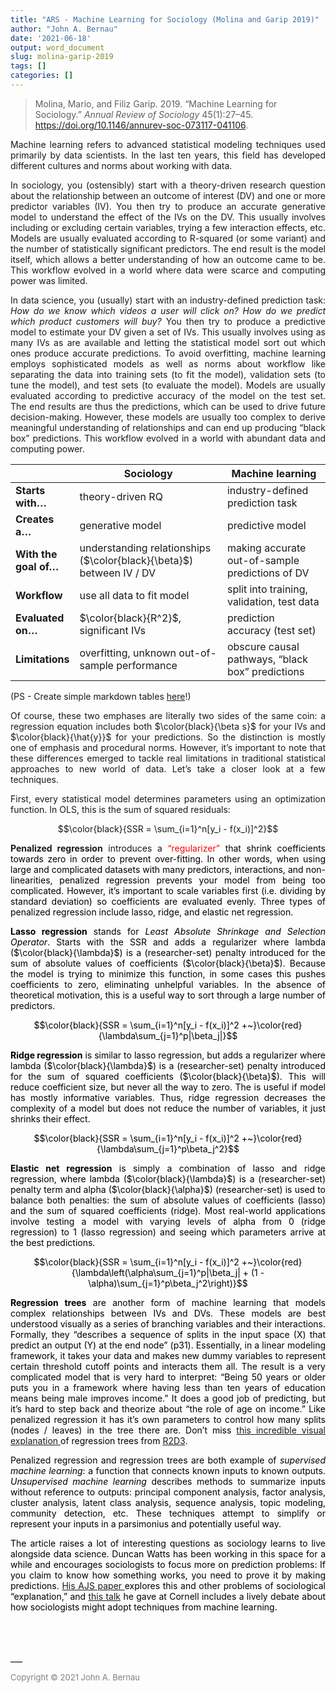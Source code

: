 ```yaml
---
title: "ARS - Machine Learning for Sociology (Molina and Garip 2019)"
author: "John A. Bernau"
date: '2021-06-18'
output: word_document
slug: molina-garip-2019
tags: []
categories: []
---
```


> Molina, Mario, and Filiz Garip. 2019. “Machine Learning for Sociology.” *Annual Review of Sociology* 45(1):27–45. <a href = https://doi.org/10.1146/annurev-soc-073117-041106 target = _blank>https://doi.org/10.1146/annurev-soc-073117-041106</a>.

<div align = "justify">
Machine learning refers to advanced statistical modeling techniques used primarily by data scientists. In the last ten years, this field has developed different cultures and norms about working with data.

In sociology, you (ostensibly) start with a theory-driven research question about the relationship between an outcome of interest (DV) and one or more predictor variables (IV). You then try to produce an accurate generative model to understand the effect of the IVs on the DV. This usually involves including or excluding certain variables, trying a few interaction effects, etc. Models are usually evaluated according to R-squared (or some variant) and the number of statistically significant predictors. The end result is the model itself, which allows a better understanding of how an outcome came to be. This workflow evolved in a world where data were scarce and computing power was limited. 

In data science, you (usually) start with an industry-defined prediction task: *How do we know which videos a user will click on? How do we predict which product customers will buy?* You then try to produce a predictive model to estimate your DV given a set of IVs. This usually involves using as many IVs as are available and letting the statistical model sort out which ones produce accurate predictions. To avoid overfitting, machine learning employs sophisticated models as well as norms about workflow like separating the data into training sets (to fit the model), validation sets (to tune the model), and test sets (to evaluate the model). Models are usually evaluated according to predictive accuracy of the model on the test set. The end results are thus the predictions, which can be used to drive future decision-making. However, these models are usually too complex to derive meaningful understanding of relationships and can end up producing "black box" predictions. This workflow evolved in a world with abundant data and computing power.

<div align = "left">
|                         | **Sociology**                                                              | **Machine learning**                                 |
|-------------------------|----------------------------------------------------------------------------|------------------------------------------------------|
| **Starts with...**      |     theory-driven RQ                                                       |     industry-defined prediction task                 |
| **Creates a...**        |     generative model                                                       |     predictive model                                 |
| **With the goal of...** |     understanding relationships ($\color{black}{\beta}$) between IV / DV   |     making accurate out-of-sample predictions of DV  |
| **Workflow**            |     use all data to fit model                                              |     split into training, validation, test data       |
| **Evaluated on...**     | $\color{black}{R^2}$, significant IVs                                      |     prediction accuracy (test set)                   |
| **Limitations**         |     overfitting, unknown out-of-sample performance                         |     obscure causal pathways, "black box" predictions |

(PS - Create simple markdown tables <a href = https://www.tablesgenerator.com/markdown_tables target = _blank>here</a>!)

<div align = "justify">
Of course, these two emphases are literally two sides of the same coin: a regression equation includes both $\color{black}{\beta s}$ for your IVs and $\color{black}{\hat{y}}$ for your predictions. So the distinction is mostly one of emphasis and procedural norms. However, it's important to note that these differences emerged to tackle real limitations in traditional statistical approaches to new world of data. Let's take a closer look at a few techniques.

First, every statistical model determines parameters using an optimization function. In OLS, this is the sum of squared residuals: 

$$\color{black}{SSR = \sum_{i=1}^n[y_i - f(x_i)]^2}$$

**Penalized regression** introduces a <font color = "red">"regularizer"<font color = "black"> that shrink coefficients towards zero in order to prevent over-fitting. In other words, when using large and complicated datasets with many predictors, interactions, and non-linearities, penalized regression prevents your model from being too complicated. However, it's important to scale variables first (i.e. dividing by standard deviation) so coefficients are evaluated evenly. Three types of penalized regression include lasso, ridge, and elastic net regression.

**Lasso regression** stands for *Least Absolute Shrinkage and Selection Operator*. Starts with the SSR and adds a regularizer where lambda ($\color{black}{\lambda}$) is a (researcher-set) penalty introduced for the sum of absolute values of coefficients ($\color{black}{\beta}$). Because the model is trying to minimize this function, in some cases this pushes coefficients to zero, eliminating unhelpful variables. In the absence of theoretical motivation, this is a useful way to sort through a large number of predictors.

$$\color{black}{SSR = \sum_{i=1}^n[y_i - f(x_i)]^2 +~}\color{red}{\lambda\sum_{j=1}^p|\beta_j|}$$

**Ridge regression** is similar to lasso regression, but adds a regularizer where lambda ($\color{black}{\lambda}$) is a (researcher-set) penalty introduced for the sum of squared coefficients ($\color{black}{\beta}$). This will reduce coefficient size, but never all the way to zero. The is useful if model has mostly informative variables. Thus, ridge regression decreases the complexity of a model but does not reduce the number of variables, it just shrinks their effect. 

$$\color{black}{SSR = \sum_{i=1}^n[y_i - f(x_i)]^2 +~}\color{red}{\lambda\sum_{j=1}^p\beta_j^2}$$

**Elastic net regression** is simply a combination of lasso and ridge regression, where lambda ($\color{black}{\lambda}$) is a (researcher-set) penalty term and alpha ($\color{black}{\alpha}$) (researcher-set) is used to balance both penalties: the sum of absolute values of coefficients (lasso) and the sum of squared coefficients (ridge). Most real-world applications involve testing a model with varying levels of alpha from 0 (ridge regression) to 1 (lasso regression) and seeing which parameters arrive at the best predictions. 

$$\color{black}{SSR = \sum_{i=1}^n[y_i - f(x_i)]^2 +~}\color{red}{\lambda\left(\alpha\sum_{j=1}^p|\beta_j| + (1 - \alpha)\sum_{j=1}^p\beta_j^2\right)}$$

**Regression trees** are another form of machine learning that models complex relationships between IVs and DVs. These models are best understood visually as a series of branching variables and their interactions. Formally, they "describes a sequence of splits in the input space (X) that predict an output (Y) at the end node" (p31). Essentially, in a linear modeling framework, it takes your data and makes new dummy variables to represent certain threshold cutoff points and interacts them all. The result is a very complicated model that is very hard to interpret: "Being 50 years or older puts you in a framework where having less than ten years of education means being male improves income." It does a good job of predicting, but it's hard to step back and theorize about "the role of age on income." Like penalized regression it has it's own parameters to control how many splits (nodes / leaves) in the tree there are. Don't miss <a href=http://www.r2d3.us/visual-intro-to-machine-learning-part-1/ target = _blank>this incredible visual explanation </a>of regression trees from <a href=http://www.r2d3.us/ target = _blank>R2D3</a>.

Penalized regression and regression trees are both example of *supervised machine learning*: a function that connects known inputs to known outputs. *Unsupervised machine learning* describes methods to summarize inputs without reference to outputs: principal component analysis, factor analysis, cluster analysis, latent class analysis, sequence analysis, topic modeling, community detection, etc. These techniques attempt to simplify or represent your inputs in a parsimonius and potentially useful way. 

The article raises a lot of interesting questions as sociology learns to live alongside data science. Duncan Watts has been working in this space for a while and encourages sociologists to focus more on prediction problems: If you claim to know how something works, you need to prove it by making predictions. <a href=https://doi.org/10.1086/678271 target = _blank>His AJS paper </a> explores this and other problems of sociological "explanation," and <a href = https://www.youtube.com/watch?v=0O6COXI0cx8 target = _blank>this talk</a> he gave at Cornell includes a lively debate about how sociologists might adopt techniques from machine learning.

<br>
<br>
<br>
___

<font color = "gray" size="2">Copyright &copy; 2021 John A. Bernau</font>
